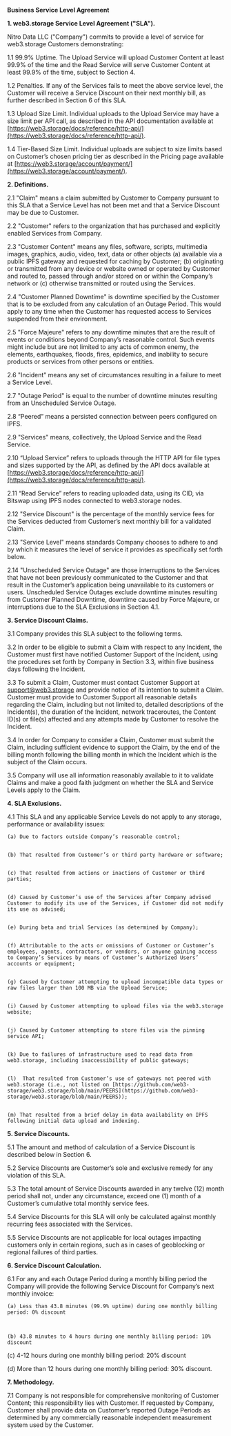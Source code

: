 **Business Service Level Agreement**

**1. web3.storage Service Level Agreement ("SLA").**

Nitro Data LLC ("Company") commits to provide a level of service for web3.storage Customers demonstrating:

1.1 99.9% Uptime. The Upload Service will upload Customer Content at least 99.9% of the time and the Read Service will serve Customer Content at least 99.9% of the time, subject to Section 4.

1.2 Penalties. If any of the Services fails to meet the above service level, the Customer will receive a Service Discount on their next monthly bill, as further described in Section 6 of this SLA.

1.3 Upload Size Limit. Individual uploads to the Upload Service may have a size limit per API call, as described in the API documentation available at [https://web3.storage/docs/reference/http-api/](https://web3.storage/docs/reference/http-api/).  

1.4 Tier-Based Size Limit. Individual uploads are subject to size limits based on Customer’s chosen pricing tier as described in the Pricing page available at [https://web3.storage/account/payment/](https://web3.storage/account/payment/). 

**2. Definitions.**

2.1 "Claim" means a claim submitted by Customer to Company pursuant to this SLA that a Service Level has not been met and that a Service Discount may be due to Customer.

2.2 "Customer" refers to the organization that has purchased and explicitly enabled Services from Company.

2.3 "Customer Content" means any files, software, scripts, multimedia images, graphics, audio, video, text, data or other objects (a) available via a public IPFS gateway and requested for caching by Customer; (b) originating or transmitted from any device or website owned or operated by Customer and routed to, passed through and/or stored on or within the Company’s network or (c) otherwise transmitted or routed using the Services.

2.4 "Customer Planned Downtime" is downtime specified by the Customer that is to be excluded from any calculation of an Outage Period. This would apply to any time when the Customer has requested access to Services suspended from their environment.

2.5 "Force Majeure" refers to any downtime minutes that are the result of events or conditions beyond Company’s reasonable control. Such events might include but are not limited to any acts of common enemy, the elements, earthquakes, floods, fires, epidemics, and inability to secure products or services from other persons or entities.

2.6 "Incident" means any set of circumstances resulting in a failure to meet a Service Level.

2.7 "Outage Period" is equal to the number of downtime minutes resulting from an Unscheduled Service Outage.

2.8 “Peered” means a persisted connection between peers configured on IPFS.

2.9 "Services" means, collectively, the Upload Service and the Read Service. 

2.10 “Upload Service” refers to uploads through the HTTP API for file types and sizes supported by the API, as defined by the API docs available at [https://web3.storage/docs/reference/http-api/](https://web3.storage/docs/reference/http-api/). 

2.11 “Read Service” refers to reading uploaded data, using its CID, via Bitswap using IPFS nodes connected to web3.storage nodes. 

2.12 "Service Discount" is the percentage of the monthly service fees for the Services deducted from Customer’s next monthly bill for a validated Claim.

2.13 "Service Level" means standards Company chooses to adhere to and by which it measures the level of service it provides as specifically set forth below.

2.14 "Unscheduled Service Outage" are those interruptions to the Services that have not been previously communicated to the Customer and that result in the Customer’s application being unavailable to its customers or users. Unscheduled Service Outages exclude downtime minutes resulting from Customer Planned Downtime, downtime caused by Force Majeure, or interruptions due to the SLA Exclusions in Section 4.1.

**3. Service Discount Claims.**

3.1 Company provides this SLA subject to the following terms.

3.2 In order to be eligible to submit a Claim with respect to any Incident, the Customer must first have notified Customer Support of the Incident, using the procedures set forth by Company in Section 3.3, within five business days following the Incident.

3.3 To submit a Claim, Customer must contact Customer Support at support@web3.storage and provide notice of its intention to submit a Claim. Customer must provide to Customer Support all reasonable details regarding the Claim, including but not limited to, detailed descriptions of the Incident(s), the duration of the Incident, network traceroutes, the Content ID(s) or file(s) affected and any attempts made by Customer to resolve the Incident.

3.4 In order for Company to consider a Claim, Customer must submit the Claim, including sufficient evidence to support the Claim, by the end of the billing month following the billing month in which the Incident which is the subject of the Claim occurs.

3.5 Company will use all information reasonably available to it to validate Claims and make a good faith judgment on whether the SLA and Service Levels apply to the Claim.

**4. SLA Exclusions.**

4.1 This SLA and any applicable Service Levels do not apply to any storage, performance or availability issues:


    (a) Due to factors outside Company’s reasonable control;


    (b) That resulted from Customer’s or third party hardware or software;


    (c) That resulted from actions or inactions of Customer or third parties;


    (d) Caused by Customer’s use of the Services after Company advised Customer to modify its use of the Services, if Customer did not modify its use as advised;


    (e) During beta and trial Services (as determined by Company); 


    (f) Attributable to the acts or omissions of Customer or Customer’s employees, agents, contractors, or vendors, or anyone gaining access to Company’s Services by means of Customer’s Authorized Users’ accounts or equipment;


    (g) Caused by Customer attempting to upload incompatible data types or raw files larger than 100 MB via the Upload Service;


    (i) Caused by Customer attempting to upload files via the web3.storage website;


    (j) Caused by Customer attempting to store files via the pinning service API; 


    (k) Due to failures of infrastructure used to read data from web3.storage, including inaccessibility of public gateways;


    (l)  That resulted from Customer’s use of gateways not peered with web3.storage (i.e., not listed on [https://github.com/web3-storage/web3.storage/blob/main/PEERS](https://github.com/web3-storage/web3.storage/blob/main/PEERS));


    (m) That resulted from a brief delay in data availability on IPFS following initial data upload and indexing.

**5. Service Discounts.**

5.1 The amount and method of calculation of a Service Discount is described below in Section 6.

5.2 Service Discounts are Customer’s sole and exclusive remedy for any violation of this SLA.

5.3 The total amount of Service Discounts awarded in any twelve (12) month period shall not, under any circumstance, exceed one (1) month of a Customer’s cumulative total monthly service fees.

5.4 Service Discounts for this SLA will only be calculated against monthly recurring fees associated with the Services.

5.5 Service Discounts are not applicable for local outages impacting customers only in certain regions, such as in cases of geoblocking or regional failures of third parties.    

**6. Service Discount Calculation.**

6.1 For any and each Outage Period during a monthly billing period the Company will provide the following Service Discount for Company’s next monthly invoice: 

	


    (a) Less than 43.8 minutes (99.9% uptime) during one monthly billing period: 0% discount

	

	(b) 43.8 minutes to 4 hours during one monthly billing period: 10% discount

(c) 4-12 hours during one monthly billing period: 20% discount

(d) More than 12 hours during one monthly billing period: 30% discount. 

 

**7. Methodology.**

7.1 Company is not responsible for comprehensive monitoring of Customer Content; this responsibility lies with Customer. If requested by Company, Customer shall provide data on Customer’s reported Outage Periods as determined by any commercially reasonable independent measurement system used by the Customer.
